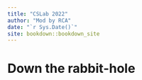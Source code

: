 ```yaml
--- 
title: "CSLab 2022"
author: "Mod by RCA"
date: "`r Sys.Date()`"
site: bookdown::bookdown_site
---
```


# Down the rabbit-hole

